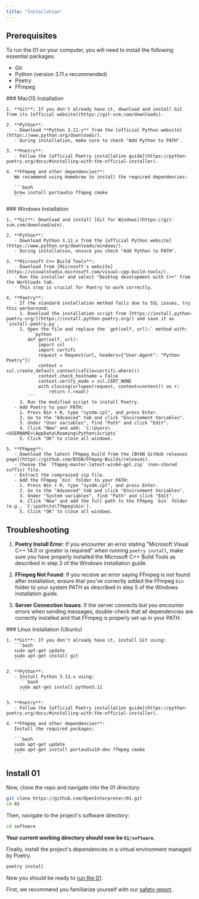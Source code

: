 ```yaml
---
title: "Installation"
---
```


## Prerequisites

To run the 01 on your computer, you will need to install the following essential packages:

- Git
- Python (version 3.11.x recommended)
- Poetry
- FFmpeg

<Tabs>
  <Tab title="MacOS">
    ### MacOS Installation

    1. **Git**: If you don't already have it, download and install Git from its [official website](https://git-scm.com/downloads).

    2. **Python**: 
       - Download **Python 3.11.x** from the [official Python website](https://www.python.org/downloads/).
       - During installation, make sure to check "Add Python to PATH".

    3. **Poetry**: 
       - Follow the [official Poetry installation guide](https://python-poetry.org/docs/#installing-with-the-official-installer).

    4. **FFmpeg and other dependencies**: 
       We recommend using Homebrew to install the required dependencies:

       ```bash
       brew install portaudio ffmpeg cmake
       ```

  </Tab>
  <Tab title="Windows">
    ### Windows Installation

    1. **Git**: Download and install [Git for Windows](https://git-scm.com/download/win).

    2. **Python**: 
       - Download Python 3.11.x from the [official Python website](https://www.python.org/downloads/windows/).
       - During installation, ensure you check "Add Python to PATH".

    3. **Microsoft C++ Build Tools**:
       - Download from [Microsoft's website](https://visualstudio.microsoft.com/visual-cpp-build-tools/).
       - Run the installer and select "Desktop development with C++" from the Workloads tab.
       - This step is crucial for Poetry to work correctly.

    4. **Poetry**:
       - If the standard installation method fails due to SSL issues, try this workaround:
         1. Download the installation script from [https://install.python-poetry.org/](https://install.python-poetry.org/) and save it as `install-poetry.py`.
         2. Open the file and replace the `get(self, url):` method with:
            ```python
            def get(self, url):
                import ssl
                import certifi
                request = Request(url, headers={"User-Agent": "Python Poetry"})
                context = ssl.create_default_context(cafile=certifi.where())
                context.check_hostname = False
                context.verify_mode = ssl.CERT_NONE
                with closing(urlopen(request, context=context)) as r:
                    return r.read()
            ```
         3. Run the modified script to install Poetry.
       - Add Poetry to your PATH:
         1. Press Win + R, type "sysdm.cpl", and press Enter.
         2. Go to the "Advanced" tab and click "Environment Variables".
         3. Under "User variables", find "Path" and click "Edit".
         4. Click "New" and add: `C:\Users\<USERNAME>\AppData\Roaming\Python\Scripts`
         5. Click "OK" to close all windows.

    5. **FFmpeg**:
       - Download the latest FFmpeg build from the [BtbN GitHub releases page](https://github.com/BtbN/FFmpeg-Builds/releases).
       - Choose the `ffmpeg-master-latest-win64-gpl.zip` (non-shared suffix) file.
       - Extract the compressed zip file.
       - Add the FFmpeg `bin` folder to your PATH:
         1. Press Win + R, type "sysdm.cpl", and press Enter.
         2. Go to the "Advanced" tab and click "Environment Variables".
         3. Under "System variables", find "Path" and click "Edit".
         4. Click "New" and add the full path to the FFmpeg `bin` folder (e.g., `C:\path\to\ffmpeg\bin`).
         5. Click "OK" to close all windows.

   ## Troubleshooting

   1. **Poetry Install Error**: If you encounter an error stating "Microsoft Visual C++ 14.0 or greater is required" when running `poetry install`, make sure you have properly installed the Microsoft C++ Build Tools as described in step 3 of the Windows installation guide.

   2. **FFmpeg Not Found**: If you receive an error saying FFmpeg is not found after installation, ensure that you've correctly added the FFmpeg `bin` folder to your system PATH as described in step 5 of the Windows installation guide.

   3. **Server Connection Issues**: If the server connects but you encounter errors when sending messages, double-check that all dependencies are correctly installed and that FFmpeg is properly set up in your PATH.

  </Tab>
  <Tab title="Linux">
    ### Linux Installation (Ubuntu)

    1. **Git**: If you don't already have it, install Git using:
       ```bash
       sudo apt-get update
       sudo apt-get install git
       ```

    2. **Python**: 
       - Install Python 3.11.x using:
         ```bash
         sudo apt-get install python3.11
         ```

    3. **Poetry**: 
       - Follow the [official Poetry installation guide](https://python-poetry.org/docs/#installing-with-the-official-installer).

    4. **FFmpeg and other dependencies**: 
       Install the required packages:

       ```bash
       sudo apt-get update
       sudo apt-get install portaudio19-dev ffmpeg cmake
       ```

  </Tab>
</Tabs>

## Install 01

Now, clone the repo and navigate into the 01 directory:

```bash
git clone https://github.com/OpenInterpreter/01.git
cd 01
```

Then, navigate to the project's software directory:

```bash
cd software
```

**Your current working directory should now be `01/software`.**

Finally, install the project's dependencies in a virtual environment managed by Poetry.

```bash
poetry install
```

Now you should be ready to [run the 01](/server/).

First, we recommend you familiarize yourself with our [safety report](/safety/).
